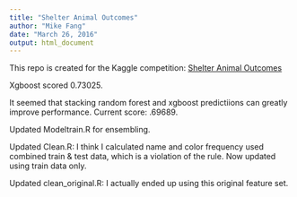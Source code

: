 ```yaml
---
title: "Shelter Animal Outcomes"
author: "Mike Fang"
date: "March 26, 2016"
output: html_document
---
```

This repo is created for the Kaggle competition: [Shelter Animal Outcomes](https://www.kaggle.com/c/shelter-animal-outcomes)

Xgboost scored 0.73025.

It seemed that stacking random forest and xgboost predictiions can greatly improve performance.
Current score: .69689.

Updated Modeltrain.R for ensembling.

Updated Clean.R: I think I calculated name and color frequency used combined train \& test data, which is a violation of the rule. Now updated using train data only. 

Updated clean_original.R: I actually ended up using this original feature set. 